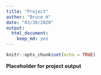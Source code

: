 ```yaml
---
title: "Project"
author: "Bruce H"
date: "03/30/2020"
output: 
  html_document: 
    keep_md: yes
---
```


```r
knitr::opts_chunk$set(echo = TRUE)
```

**Placeholder for project output**